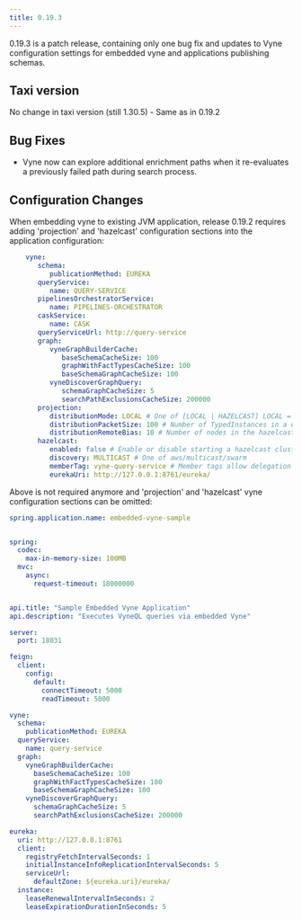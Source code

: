 ```yaml
---
title: 0.19.3
---
```



0.19.3 is a patch release, containing only one bug fix and updates to Vyne configuration settings for embedded vyne and applications publishing schemas.

## Taxi version
No change in taxi version (still 1.30.5) - Same as in 0.19.2

## Bug Fixes

* Vyne now can explore additional enrichment paths when it re-evaluates a previously failed path during search process.

## Configuration Changes

When embedding vyne to existing JVM application, release 0.19.2 requires adding 'projection' and 'hazelcast' configuration sections into the application configuration:

```yaml
    vyne:
       schema:
          publicationMethod: EUREKA
       queryService:
          name: QUERY-SERVICE
       pipelinesOrchestratorService:
          name: PIPELINES-ORCHESTRATOR
       caskService:
          name: CASK
       queryServiceUrl: http://query-service
       graph:
          vyneGraphBuilderCache:
             baseSchemaCacheSize: 100
             graphWithFactTypesCacheSize: 100
             baseSchemaGraphCacheSize: 100
          vyneDiscoverGraphQuery:
             schemaGraphCacheSize: 5
             searchPathExclusionsCacheSize: 200000
       projection:
          distributionMode: LOCAL # One of [LOCAL | HAZELCAST] LOCAL = projections are performed on the instance process the query, HAZELCAST = distribute projection work to eligible members
          distributionPacketSize: 100 # Number of TypedInstances in a distributed workload - only applicable where distributionMode = HAZELCAST
          distributionRemoteBias: 10 # Number of nodes in the hazelcast cluster before work is preferentially distributed to remote nodes
       hazelcast:
          enabled: false # Enable or disable starting a hazelcast cluster
          discovery: MULTICAST # One of aws/multicast/swarm
          memberTag: vyne-query-service # Member tags allow delegation of responsibilities
          eurekaUri: http://127.0.0.1:8761/eureka/
```

Above is not required anymore and 'projection' and 'hazelcast' vyne configuration sections can be omitted:

```yaml
spring.application.name: embedded-vyne-sample


spring:
  codec:
    max-in-memory-size: 100MB
  mvc:
    async:
      request-timeout: 18000000


api.title: "Sample Embedded Vyne Application"
api.description: "Executes VyneQL queries via embedded Vyne"

server:
  port: 18031

feign:
  client:
    config:
      default:
        connectTimeout: 5000
        readTimeout: 5000

vyne:
  schema:
    publicationMethod: EUREKA
  queryService:
    name: query-service
  graph:
    vyneGraphBuilderCache:
      baseSchemaCacheSize: 100
      graphWithFactTypesCacheSize: 100
      baseSchemaGraphCacheSize: 100
    vyneDiscoverGraphQuery:
      schemaGraphCacheSize: 5
      searchPathExclusionsCacheSize: 200000

eureka:
  uri: http://127.0.0.1:8761
  client:
    registryFetchIntervalSeconds: 1
    initialInstanceInfoReplicationIntervalSeconds: 5
    serviceUrl:
      defaultZone: ${eureka.uri}/eureka/
  instance:
    leaseRenewalIntervalInSeconds: 2
    leaseExpirationDurationInSeconds: 5

```
